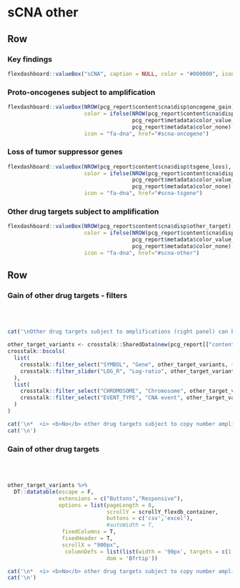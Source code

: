
sCNA other {.hidden}
===================================== 

Row
-------------------------------------

### Key findings

```r
flexdashboard::valueBox("sCNA", caption = NULL, color = "#000000", icon = NULL)
```

### Proto-oncogenes subject to amplification

```r
flexdashboard::valueBox(NROW(pcg_report$content$cna$disp$oncogene_gain),
                        color = ifelse(NROW(pcg_report$content$cna$disp$oncogene_gain) > 0,
                                       pcg_report$metadata$color_value_box,
                                       pcg_report$metadata$color_none),
                        icon = "fa-dna", href="#scna-oncogene")
```

### Loss of tumor suppressor genes

```r
flexdashboard::valueBox(NROW(pcg_report$content$cna$disp$tsgene_loss),
                        color = ifelse(NROW(pcg_report$content$cna$disp$tsgene_loss) > 0,
                                       pcg_report$metadata$color_value_box,
                                       pcg_report$metadata$color_none),
                        icon = "fa-dna", href="#scna-tsgene")
```

### Other drug targets subject to amplification

```r
flexdashboard::valueBox(NROW(pcg_report$content$cna$disp$other_target),
                        color = ifelse(NROW(pcg_report$content$cna$disp$other_target) > 0,
                                       pcg_report$metadata$color_value_box,
                                       pcg_report$metadata$color_none),
                        icon = "fa-dna", href="#scna-other")
```

Row
-----------------------------------------------------

### Gain of other drug targets - filters {data-padding=15 data-width=300}


<br><br>

```r

cat('\nOther drug targets subject to amplifications (right panel) can be filtered according to various criteria:\n')

other_target_variants <- crosstalk::SharedData$new(pcg_report[["content"]][["cna"]][["disp"]][["other_target"]])
crosstalk::bscols(
  list(
    crosstalk::filter_select("SYMBOL", "Gene", other_target_variants, ~SYMBOL),
    crosstalk::filter_slider("LOG_R", "Log-ratio", other_target_variants, ~LOG_R)
  ),
  list(
    crosstalk::filter_select("CHROMOSOME", "Chromosome", other_target_variants, ~CHROMOSOME),
    crosstalk::filter_select("EVENT_TYPE", "CNA event", other_target_variants, ~EVENT_TYPE)
  )
)

```


```r
cat('\n*  <i> <b>No</b> other drug targets subject to copy number amplifications.</i>',sep='\n')
cat('\n')
```


### Gain of other drug targets {data-padding=15}

<br><br>

```r

other_target_variants %>%
  DT::datatable(escape = F, 
                extensions = c("Buttons","Responsive"), 
                options = list(pageLength = 8, 
                               scrollY = scrollY_flexdb_container, 
                               buttons = c('csv','excel'), 
                               #autoWidth = T, 
                 fixedColumns = T,
                 fixedHeader = T,
                 scrollX = "900px",
                  columnDefs = list(list(width = '90px', targets = c(1,2,3,4,5,6))),
                               dom = 'Bfrtip'))

```


```r
cat('\n*  <i> <b>No</b> other drug targets subject to copy number amplifications.</i>',sep='\n')
cat('\n')
```


